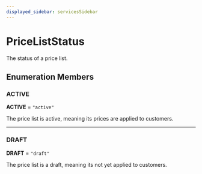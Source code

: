 ```yaml
---
displayed_sidebar: servicesSidebar
---
```



# PriceListStatus

The status of a price list.

## Enumeration Members

### ACTIVE

 **ACTIVE** = `"active"`

The price list is active, meaning its prices are applied to customers.

___

### DRAFT

 **DRAFT** = `"draft"`

The price list is a draft, meaning its not yet applied to customers.
